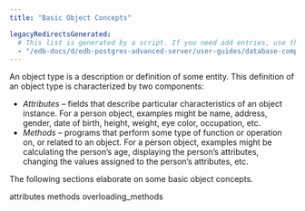 ```yaml
---
title: "Basic Object Concepts"

legacyRedirectsGenerated:
  # This list is generated by a script. If you need add entries, use the `legacyRedirects` key.
  - "/edb-docs/d/edb-postgres-advanced-server/user-guides/database-compatibility-stored-procedural-language-guide/13/basic_object_concepts.html"
---
```


<div id="basic_object_concepts" class="registered_link"></div>

An object type is a description or definition of some entity. This definition of an object type is characterized by two components:

-   *Attributes* – fields that describe particular characteristics of an object instance. For a person object, examples might be name, address, gender, date of birth, height, weight, eye color, occupation, etc.
-   *Methods* – programs that perform some type of function or operation on, or related to an object. For a person object, examples might be calculating the person’s age, displaying the person’s attributes, changing the values assigned to the person’s attributes, etc.

The following sections elaborate on some basic object concepts.

<div class="toctree" maxdepth="3">

attributes methods overloading_methods

</div>
